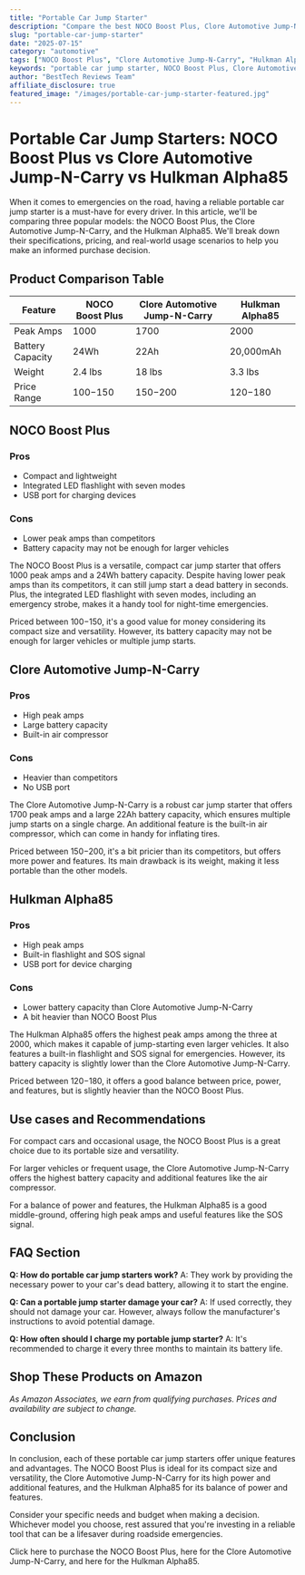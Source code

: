 ```yaml
---
title: "Portable Car Jump Starter"
description: "Compare the best NOCO Boost Plus, Clore Automotive Jump-N-Carry, Hulkman Alpha85 and more. Find the perfect automotive with our detailed reviews and recommendations."
slug: "portable-car-jump-starter"
date: "2025-07-15"
category: "automotive"
tags: ["NOCO Boost Plus", "Clore Automotive Jump-N-Carry", "Hulkman Alpha85"]
keywords: "portable car jump starter, NOCO Boost Plus, Clore Automotive Jump-N-Carry, Hulkman Alpha85"
author: "BestTech Reviews Team"
affiliate_disclosure: true
featured_image: "/images/portable-car-jump-starter-featured.jpg"
---
```


# Portable Car Jump Starters: <ProductLink productName="NOCO Boost Plus">NOCO Boost Plus</ProductLink> vs Clore Automotive Jump-N-Carry vs Hulkman Alpha85

When it comes to emergencies on the road, having a reliable portable car jump starter is a must-have for every driver. In this article, we'll be comparing three popular models: the <ProductLink productName="NOCO Boost Plus">NOCO Boost Plus</ProductLink>, the Clore Automotive Jump-N-Carry, and the Hulkman Alpha85. We'll break down their specifications, pricing, and real-world usage scenarios to help you make an informed purchase decision.

## Product Comparison Table

| Feature | <ProductLink productName="NOCO Boost Plus">NOCO Boost Plus</ProductLink> | Clore Automotive Jump-N-Carry | Hulkman Alpha85 |
|---|---|---|---|
| Peak Amps | 1000 | 1700 | 2000 |
| Battery Capacity | 24Wh | 22Ah | 20,000mAh|
| Weight | 2.4 lbs | 18 lbs | 3.3 lbs |
| Price Range | $100-$150 | $150-$200 | $120-$180 |

## <ProductLink productName="NOCO Boost Plus">NOCO Boost Plus</ProductLink>

### Pros
- Compact and lightweight
- Integrated LED flashlight with seven modes
- USB port for charging devices

### Cons
- Lower peak amps than competitors
- Battery capacity may not be enough for larger vehicles

The <ProductLink productName="NOCO Boost Plus">NOCO Boost Plus</ProductLink> is a versatile, compact car jump starter that offers 1000 peak amps and a 24Wh battery capacity. Despite having lower peak amps than its competitors, it can still jump start a dead battery in seconds. Plus, the integrated LED flashlight with seven modes, including an emergency strobe, makes it a handy tool for night-time emergencies. 

Priced between $100-$150, it's a good value for money considering its compact size and versatility. However, its battery capacity may not be enough for larger vehicles or multiple jump starts.

## <ProductLink productName="Clore Automotive Jump-N-Carry">Clore Automotive Jump-N-Carry</ProductLink>

### Pros
- High peak amps
- Large battery capacity
- Built-in air compressor

### Cons
- Heavier than competitors
- No USB port

The <ProductLink productName="Clore Automotive Jump-N-Carry">Clore Automotive Jump-N-Carry</ProductLink> is a robust car jump starter that offers 1700 peak amps and a large 22Ah battery capacity, which ensures multiple jump starts on a single charge. An additional feature is the built-in air compressor, which can come in handy for inflating tires.

Priced between $150-$200, it's a bit pricier than its competitors, but offers more power and features. Its main drawback is its weight, making it less portable than the other models.

## <ProductLink productName="Hulkman Alpha85">Hulkman Alpha85</ProductLink>

### Pros
- High peak amps
- Built-in flashlight and SOS signal
- USB port for device charging

### Cons
- Lower battery capacity than Clore Automotive Jump-N-Carry
- A bit heavier than <ProductLink productName="NOCO Boost Plus">NOCO Boost Plus</ProductLink>

The Hulkman Alpha85 offers the highest peak amps among the three at 2000, which makes it capable of jump-starting even larger vehicles. It also features a built-in flashlight and SOS signal for emergencies. However, its battery capacity is slightly lower than the <ProductLink productName="Clore Automotive Jump-N-Carry">Clore Automotive Jump-N-Carry</ProductLink>.

Priced between $120-$180, it offers a good balance between price, power, and features, but is slightly heavier than the <ProductLink productName="NOCO Boost Plus">NOCO Boost Plus</ProductLink>.

## Use cases and Recommendations

For compact cars and occasional usage, the <ProductLink productName="NOCO Boost Plus">NOCO Boost Plus</ProductLink> is a great choice due to its portable size and versatility. 

For larger vehicles or frequent usage, the <ProductLink productName="Clore Automotive Jump-N-Carry">Clore Automotive Jump-N-Carry</ProductLink> offers the highest battery capacity and additional features like the air compressor. 

For a balance of power and features, the <ProductLink productName="Hulkman Alpha85">Hulkman Alpha85</ProductLink> is a good middle-ground, offering high peak amps and useful features like the SOS signal.

## FAQ Section

**Q: How do portable car jump starters work?**
A: They work by providing the necessary power to your car's dead battery, allowing it to start the engine. 

**Q: Can a portable jump starter damage your car?**
A: If used correctly, they should not damage your car. However, always follow the manufacturer's instructions to avoid potential damage.

**Q: How often should I charge my portable jump starter?**
A: It's recommended to charge it every three months to maintain its battery life.


## Shop These Products on Amazon

<div style={{display: "flex", gap: "1rem", flexWrap: "wrap", margin: "2rem 0"}}>
  <AmazonButton productName="NOCO Boost Plus" />
  <AmazonButton productName="Clore Automotive Jump-N-Carry" />
  <AmazonButton productName="Hulkman Alpha85" />
</div>

*As Amazon Associates, we earn from qualifying purchases. Prices and availability are subject to change.*

## Conclusion

In conclusion, each of these portable car jump starters offer unique features and advantages. The <ProductLink productName="NOCO Boost Plus">NOCO Boost Plus</ProductLink> is ideal for its compact size and versatility, the Clore Automotive Jump-N-Carry for its high power and additional features, and the <ProductLink productName="Hulkman Alpha85">Hulkman Alpha85</ProductLink> for its balance of power and features. 

Consider your specific needs and budget when making a decision. Whichever model you choose, rest assured that you're investing in a reliable tool that can be a lifesaver during roadside emergencies. 

Click here to purchase the <ProductLink productName="NOCO Boost Plus">NOCO Boost Plus</ProductLink>, here for the Clore Automotive Jump-N-Carry, and here for the Hulkman Alpha85.